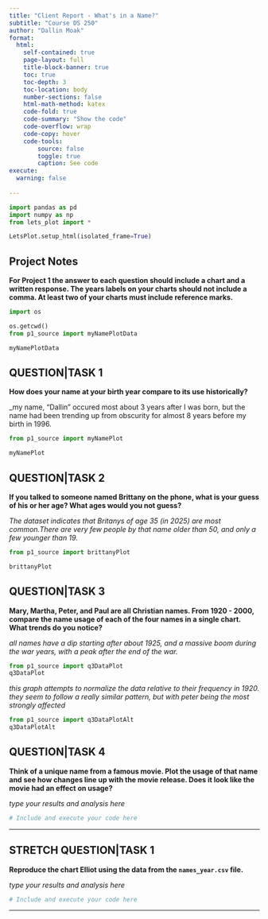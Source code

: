 ```yaml
---
title: "Client Report - What's in a Name?"
subtitle: "Course DS 250"
author: "Dallin Moak"
format:
  html:
    self-contained: true
    page-layout: full
    title-block-banner: true
    toc: true
    toc-depth: 3
    toc-location: body
    number-sections: false
    html-math-method: katex
    code-fold: true
    code-summary: "Show the code"
    code-overflow: wrap
    code-copy: hover
    code-tools:
        source: false
        toggle: true
        caption: See code
execute: 
  warning: false
    
---
```


```python
import pandas as pd
import numpy as np
from lets_plot import *

LetsPlot.setup_html(isolated_frame=True)
```


## Project Notes

__For Project 1 the answer to each question should include a chart **and** a written response. The years labels on your charts should not include a comma. At least **two** of your charts must include reference marks.__  

```python
import os

os.getcwd()
from p1_source import myNamePlotData

myNamePlotData
```

## QUESTION|TASK 1

__How does your name at your birth year compare to its use historically?__

_my name, "Dallin" occured most about 3 years after I was born, but the name had been trending up from obscurity for almost 8 years before my birth in 1996.

```python
from p1_source import myNamePlot

myNamePlot
```


## QUESTION|TASK 2

__If you talked to someone named Brittany on the phone, what is your guess of his or her age? What ages would you not guess?__

_The dataset indicates that Britanys of age 35 (in 2025) are most common.There are very few people by that name older than 50, and only a few younger than 19._

```python

from p1_source import brittanyPlot

brittanyPlot

```


## QUESTION|TASK 3

__Mary, Martha, Peter, and Paul are all Christian names. From 1920 - 2000, compare the name usage of each of the four names in a single chart. What trends do you notice?__

_all names have a dip starting after about 1925, and a massive boom during the war years, with a peak after the end of the war._

```python
from p1_source import q3DataPlot
q3DataPlot

```
_this graph attempts to normalize the data relative to their frequency in 1920. they seem to follow a really similar pattern, but with peter being the most strongly affected_
```python
from p1_source import q3DataPlotAlt
q3DataPlotAlt
```
## QUESTION|TASK 4

__Think of a unique name from a famous movie. Plot the usage of that name and see how changes line up with the movie release. Does it look like the movie had an effect on usage?__  

_type your results and analysis here_

```python
# Include and execute your code here


```

---

## STRETCH QUESTION|TASK 1

__Reproduce the chart Elliot using the data from the `names_year.csv` file.__ 

_type your results and analysis here_

```python
# Include and execute your code here


```


---
